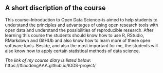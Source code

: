 ## A short discription of the course
This course--Introduction to Open Data Science--is aimed to help students to understand the principles and advantages of using open research tools with open data and understand the possibilities of reproducible research. After learning this course the students should know how to use R, RStudio, RMarkdown and GitHUb and also know how to learn more of these open software tools. Beside, and also the most important for me, the students will also know how to apply certain statistical methods of data science. 

*The link of my course diary is listed below:*  
https://XiaodongAAA.github.io/IODS-project/
